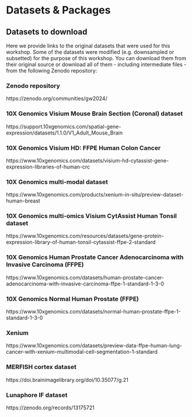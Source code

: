 # Datasets & Packages

## Datasets to download

Here we provide links to the original datasets that were used for this workshop. 
Some of the datasets were modified (e.g. downsampled or subsetted) for the purpose of this workshop.
You can download them from their original source or download all of them - including 
intermediate files - from the following Zenodo repository:

### Zenodo repository

https://zenodo.org/communities/gw2024/


### 10X Genomics Visium Mouse Brain Section (Coronal) dataset

https://support.10xgenomics.com/spatial-gene-expression/datasets/1.1.0/V1_Adult_Mouse_Brain

### 10X Genomics Visium HD: FFPE Human Colon Cancer

https://www.10xgenomics.com/datasets/visium-hd-cytassist-gene-expression-libraries-of-human-crc

### 10X Genomics multi-modal dataset

https://www.10xgenomics.com/products/xenium-in-situ/preview-dataset-human-breast 

### 10X Genomics multi-omics Visium CytAssist Human Tonsil dataset

https://www.10xgenomics.com/resources/datasets/gene-protein-expression-library-of-human-tonsil-cytassist-ffpe-2-standard 

### 10X Genomics Human Prostate Cancer Adenocarcinoma with Invasive Carcinoma (FFPE)

https://www.10xgenomics.com/datasets/human-prostate-cancer-adenocarcinoma-with-invasive-carcinoma-ffpe-1-standard-1-3-0

### 10X Genomics Normal Human Prostate (FFPE)

https://www.10xgenomics.com/datasets/normal-human-prostate-ffpe-1-standard-1-3-0

### Xenium 

https://www.10xgenomics.com/datasets/preview-data-ffpe-human-lung-cancer-with-xenium-multimodal-cell-segmentation-1-standard

### MERFISH cortex dataset

https://doi.brainimagelibrary.org/doi/10.35077/g.21 

### Lunaphore IF dataset

https://zenodo.org/records/13175721

